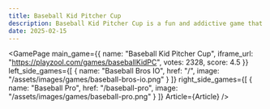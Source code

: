 ```yaml
---
title: Baseball Kid Pitcher Cup
description: Baseball Kid Pitcher Cup is a fun and addictive game that tests the kids' ability to pitch and control the ball.
date: 2025-02-15
---
```


  
<GamePage 
    main_game={{
    name: "Baseball Kid Pitcher Cup",
    iframe_url: "https://playzool.com/games/baseballKidPC",
    votes: 2328,
    score: 4.5
}} 
    left_side_games={[
    {
        name: "Baseball Bros IO",
        href: "/",
        image: "/assets/images/games/baseball-bros-io.png"
    }
    ]}
    right_side_games={[
    {
        name: "Baseball Pro",
        href: "/baseball-pro",
        image: "/assets/images/games/baseball-pro.png"
    }
    ]}
    Article={Article}
 />